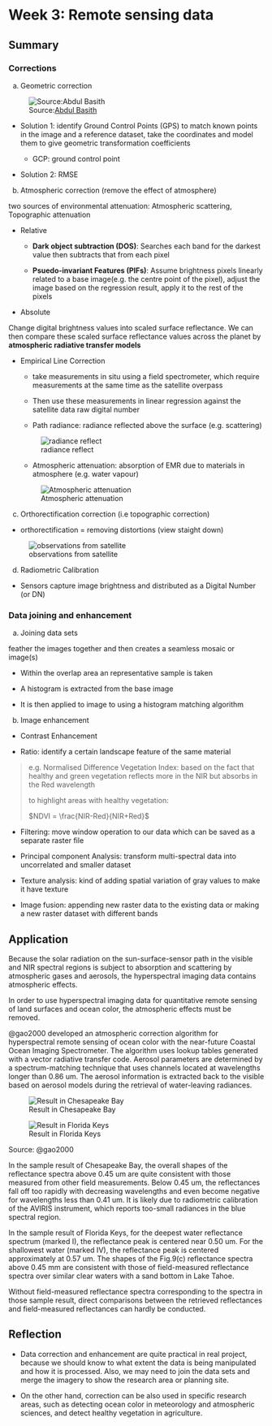 # Week 3: Remote sensing data {.sec_wk3}

## Summary

### Corrections

a.  Geometric correction

![Source:[Abdul Basith](https://www.researchgate.net/figure/Geometric-correction-procedures_fig7_320710942)](img03/Geometric-correction.png){#fig-correction}

-   Solution 1: identify Ground Control Points (GPS) to match known points in the image and a reference dataset, take the coordinates and model them to give geometric transformation coefficients

    -   GCP: ground control point

-   Solution 2: RMSE

b.  Atmospheric correction (remove the effect of atmosphere)

two sources of environmental attenuation: Atmospheric scattering, Topographic attenuation

-   Relative

    -   **Dark object subtraction (DOS)**: Searches each band for the darkest value then subtracts that from each pixel

    -   **Psuedo-invariant Features (PIFs)**: Assume brightness pixels linearly related to a base image(e.g. the centre point of the pixel), adjust the image based on the regression result, apply it to the rest of the pixels

-   Absolute

Change digital brightness values into scaled surface reflectance. We can then compare these scaled surface reflectance values across the planet by **atmospheric radiative transfer models**

-   Empirical Line Correction

    -   take measurements in situ using a field spectrometer, which require measurements at the same time as the satellite overpass

    -   Then use these measurements in linear regression against the satellite data raw digital number

    -   Path radiance: radiance reflected above the surface (e.g. scattering)

    ![radiance reflect](img03/Path-radiance.png){#fig-radiance}

    -   Atmospheric attenuation: absorption of EMR due to materials in atmosphere (e.g. water vapour)

    ![Atmospheric attenuation](img03/Atmospheric-attenuation.png){#fig-EMRabsorption}

c.  Orthorectification correction (i.e topographic correction)

-   orthorectification = removing distortions (view staight down)

![observations from satellite](img03/observations-from-satellite.png){#fig-SatelliteObservation}

d.  Radiometric Calibration

-   Sensors capture image brightness and distributed as a Digital Number (or DN)

### Data joining and enhancement

a.  Joining data sets

feather the images together and then creates a seamless mosaic or image(s)

-   Within the overlap area an representative sample is taken

-   A histogram is extracted from the base image

-   It is then applied to image to using a histogram matching algorithm

b.  Image enhancement

-   Contrast Enhancement

-   Ratio: identify a certain landscape feature of the same material

> e.g. Normalised Difference Vegetation Index: based on the fact that healthy and green vegetation reflects more in the NIR but absorbs in the Red wavelength
>
> to highlight areas with healthy vegetation:
>
> $NDVI = \frac{NIR-Red}{NIR+Red}$

-   Filtering: move window operation to our data which can be saved as a separate raster file

-   Principal component Analysis: transform multi-spectral data into uncorrelated and smaller dataset

-   Texture analysis: kind of adding spatial variation of gray values to make it have texture

-   Image fusion: appending new raster data to the existing data or making a new raster dataset with different bands

## Application

Because the solar radiation on the sun-surface-sensor path in the visible and NIR spectral regions is subject to absorption and scattering by atmospheric gases and aerosols, the hyperspectral imaging data contains atmospheric effects.

In order to use hyperspectral imaging data for quantitative remote sensing of land surfaces and ocean color, the atmospheric effects must be removed.

@gao2000 developed an atmospheric correction algorithm for hyperspectral remote sensing of ocean color with the near-future Coastal Ocean Imaging Spectrometer. The algorithm uses lookup tables generated with a vector radiative transfer code. Aerosol parameters are determined by a spectrum-matching technique that uses channels located at wavelengths longer than 0.86 um. The aerosol information is extracted back to the visible based on aerosol models during the retrieval of water-leaving radiances.

::: {#analysis_result layout-ncol="2"}
![Result in Chesapeake Bay](img03/app-radiance.png){#fig-app3result1}

![Result in Florida Keys](img03/app-result.png){#fig-app3result2}
:::

Source: @gao2000

In the sample result of Chesapeake Bay, the overall shapes of the reflectance spectra above 0.45 um are quite consistent with those measured from other field measurements. Below 0.45 um, the reflectances fall off too rapidly with decreasing wavelengths and even become negative for wavelengths less than 0.41 um. It is likely due to radiometric calibration of the AVIRIS instrument, which reports too-small radiances in the blue spectral region.

In the sample result of Florida Keys, for the deepest water reflectance spectrum (marked I), the reflectance peak is centered near 0.50 um. For the shallowest water (marked IV), the reflectance peak is centered approximately at 0.57 um. The shapes of the Fig.9(c) reflectance spectra above 0.45 mm are consistent with those of field-measured reflectance spectra over similar clear waters with a sand bottom in Lake Tahoe.

Without field-measured reflectance spectra corresponding to the spectra in those sample result, direct comparisons between the retrieved reflectances and field-measured reflectances can hardly be conducted.

## Reflection

-   Data correction and enhancement are quite practical in real project, because we should know to what extent the data is being manipulated and how it is processed. Also, we may need to join the data sets and merge the imagery to show the research area or planning site.

* On the other hand, correction can be also used in specific research areas, such as detecting ocean color in meteorology and atmospheric sciences, and detect healthy vegetation in agriculture.
